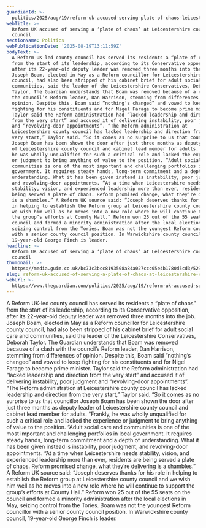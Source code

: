 ```yaml
---
guardianId: >-
  politics/2025/aug/19/reform-uk-accused-serving-plate-of-chaos-leicestershire-county-council
webTitle: >-
  Reform UK accused of serving a ‘plate of chaos’ at Leicestershire county
  council
sectionName: Politics
webPublicationDate: '2025-08-19T13:11:59Z'
bodyText: >-
  A Reform UK-led county council has served its residents a “plate of chaos”
  from the start of its leadership, according to its Conservative opposition,
  after its 22-year-old deputy leader was removed three months into the job.
  Joseph Boam, elected in May as a Reform councillor for Leicestershire county
  council, had also been stripped of his cabinet brief for adult social care and
  communities, said the leader of the Leicestershire Conservatives, Deborah
  Taylor. The Guardian understands that Boam was removed because of a clash with
  the council’s Reform leader, Dan Harrison, stemming from differences of
  opinion. Despite this, Boam said “nothing’s changed” and vowed to keep
  fighting for his constituents and for Nigel Farage to become prime minister.
  Taylor said the Reform administration had “lacked leadership and direction
  from the very start” and accused it of delivering instability, poor judgment
  and “revolving-door appointments”. “The Reform administration at
  Leicestershire county council has lacked leadership and direction from the
  very start,” Taylor said. “So it comes as no surprise to us that councillor
  Joseph Boam has been shown the door after just three months as deputy leader
  of Leicestershire county council and cabinet lead member for adults. “Frankly,
  he was wholly unqualified for such a critical role and lacked the experience
  or judgment to bring anything of value to the position. “Adult social care and
  communities is one of the most important and challenging portfolios in local
  government. It requires steady hands, long-term commitment and a depth of
  understanding. What it has been given instead is instability, poor judgment,
  and revolving-door appointments. “At a time when Leicestershire needs
  stability, vision, and experienced leadership more than ever, residents are
  being served a plate of chaos. Reform promised change, what they’re delivering
  is a shambles.” A Reform UK source said: “Joseph deserves thanks for his role
  in helping to establish the Reform group at Leicestershire county council and
  we wish him well as he moves into a new role where he will continue to support
  the group’s efforts at County Hall.” Reform won 25 out of the 55 seats on the
  council and formed a minority administration after the local elections in May,
  seizing control from the Tories. Boam was not the youngest Reform councillor
  with a senior county council position. In Warwickshire county council,
  19-year-old George Finch is leader.
headline: >-
  Reform UK accused of serving a ‘plate of chaos’ at Leicestershire county
  council
thumbnail: >-
  https://media.guim.co.uk/bc73c3bcc8193508a84a027ccc05e4b1780d5cd3/529_429_1007_805/500.jpg
slug: reform-uk-accused-of-serving-a-plate-of-chaos-at-leicestershire-county-council
webUrl: >-
  https://www.theguardian.com/politics/2025/aug/19/reform-uk-accused-serving-plate-of-chaos-leicestershire-county-council
---
```

A Reform UK-led county council has served its residents a “plate of chaos” from the start of its leadership, according to its Conservative opposition, after its 22-year-old deputy leader was removed three months into the job. Joseph Boam, elected in May as a Reform councillor for Leicestershire county council, had also been stripped of his cabinet brief for adult social care and communities, said the leader of the Leicestershire Conservatives, Deborah Taylor. The Guardian understands that Boam was removed because of a clash with the council’s Reform leader, Dan Harrison, stemming from differences of opinion. Despite this, Boam said “nothing’s changed” and vowed to keep fighting for his constituents and for Nigel Farage to become prime minister. Taylor said the Reform administration had “lacked leadership and direction from the very start” and accused it of delivering instability, poor judgment and “revolving-door appointments”. “The Reform administration at Leicestershire county council has lacked leadership and direction from the very start,” Taylor said. “So it comes as no surprise to us that councillor Joseph Boam has been shown the door after just three months as deputy leader of Leicestershire county council and cabinet lead member for adults. “Frankly, he was wholly unqualified for such a critical role and lacked the experience or judgment to bring anything of value to the position. “Adult social care and communities is one of the most important and challenging portfolios in local government. It requires steady hands, long-term commitment and a depth of understanding. What it has been given instead is instability, poor judgment, and revolving-door appointments. “At a time when Leicestershire needs stability, vision, and experienced leadership more than ever, residents are being served a plate of chaos. Reform promised change, what they’re delivering is a shambles.” A Reform UK source said: “Joseph deserves thanks for his role in helping to establish the Reform group at Leicestershire county council and we wish him well as he moves into a new role where he will continue to support the group’s efforts at County Hall.” Reform won 25 out of the 55 seats on the council and formed a minority administration after the local elections in May, seizing control from the Tories. Boam was not the youngest Reform councillor with a senior county council position. In Warwickshire county council, 19-year-old George Finch is leader.

